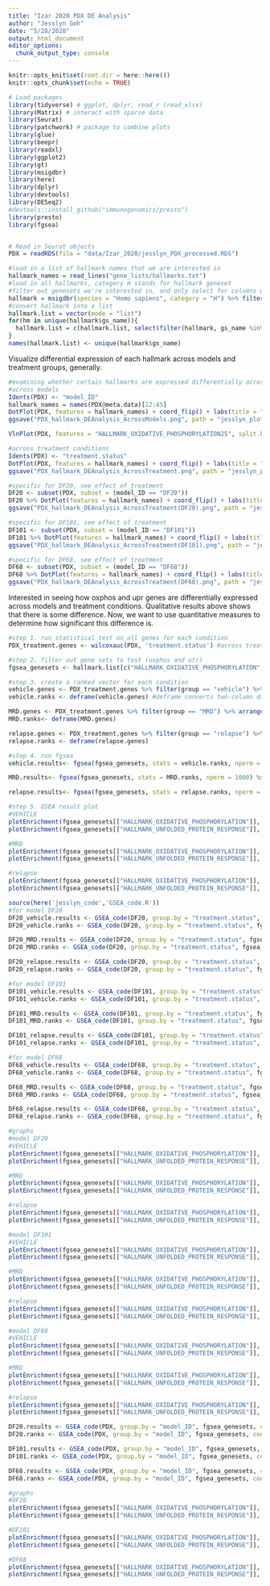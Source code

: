 ```yaml
---
title: "Izar 2020 PDX DE Analysis"
author: "Jesslyn Goh"
date: "5/28/2020"
output: html_document
editor_options: 
  chunk_output_type: console
---
```


```r
knitr::opts_knit$set(root.dir = here::here())
knitr::opts_chunk$set(echo = TRUE)
```

```r
# Load packages
library(tidyverse) # ggplot, dplyr, read_r (read_xlsx)
library(Matrix) # interact with sparse data
library(Seurat)
library(patchwork) # package to combine plots
library(glue)
library(beepr)
library(readxl)
library(ggplot2)
library(gt)
library(msigdbr)
library(here)
library(dplyr)
library(devtools)
library(DESeq2)
#devtools::install_github("immunogenomics/presto")
library(presto)
library(fgsea)


# Read in Seurat objects
PDX = readRDS(file = "data/Izar_2020/jesslyn_PDX_processed.RDS")

#load in a list of hallmark names that we are interested in 
hallmark_names = read_lines("gene_lists/hallmarks.txt")
#load in all hallmarks, category H stands for hallmark geneset 
#filter out genesets we're interested in, and only select for columns with the geneset name and gene symbols
hallmark = msigdbr(species = "Homo sapiens", category = "H") %>% filter(gs_name %in% hallmark_names) %>% select(gs_name, gene_symbol) 
#convert hallmark into a list
hallmark.list = vector(mode = "list")
for(hm in unique(hallmark$gs_name)){
  hallmark.list = c(hallmark.list, select(filter(hallmark, gs_name %in% hm),gene_symbol) %>% as.list())
}
names(hallmark.list) <- unique(hallmark$gs_name)
```

Visualize differential expression of each hallmark across models and treatment groups, generally. 
```r
#examining whether certain hallmarks are expressed differentially across models and treatment groups
#across models
Idents(PDX) <- "model_ID"
hallmark_names = names(PDX@meta.data)[12:45]
DotPlot(PDX, features = hallmark_names) + coord_flip() + labs(title = "DE Expression of Hallmark Signatures across Models", y = "Model ID", x = "Hallmarks") + theme(plot.title = element_text(hjust = 0.5)) 
ggsave("PDX_hallmark_DEAnalysis_AcrossModels.png", path = "jesslyn_plots/PDX", width = 10, height = 10)

VlnPlot(PDX, features = "HALLMARK_OXIDATIVE_PHOSPHORYLATION25", split.by = "treatment.status")

#across treatment conditions
Idents(PDX) <- "treatment.status"
DotPlot(PDX, features = hallmark_names) + coord_flip() + labs(title = "DE Expression of Hallmark Signatures across Treatment Statuses", y = "Treatment Status", x = "Hallmarks") + theme(plot.title = element_text(hjust = 0.5))
ggsave("PDX_hallmark_DEAnalysis_AcrossTreatment.png", path = "jesslyn_plots/PDX", width = 10, height = 10)

#specific for DF20, see effect of treatment
DF20 <- subset(PDX, subset = (model_ID == "DF20"))
DF20 %>% DotPlot(features = hallmark_names) + coord_flip() + labs(title = "DE Expression of Hallmark Signatures across Treatment Statuses for DF20 Mouse Model", y = "Treatment Status", x = "Hallmarks") + theme(plot.title = element_text(hjust = 0.5))
ggsave("PDX_hallmark_DEAnalysis_AcrossTreatment(DF20).png", path = "jesslyn_plots/PDX", width = 10, height = 10)

#specific for DF101, see effect of treatment
DF101 <- subset(PDX, subset = (model_ID == "DF101"))
DF101 %>% DotPlot(features = hallmark_names) + coord_flip() + labs(title = "DE Expression of Hallmark Signatures across Treatment Statuses for DF101 Mouse Model", y = "Treatment Status", x = "Hallmarks") + theme(plot.title = element_text(hjust = 0.5))
ggsave("PDX_hallmark_DEAnalysis_AcrossTreatment(DF101).png", path = "jesslyn_plots/PDX", width = 10, height = 10)

#specific for DF68, see effect of treatment
DF68 <- subset(PDX, subset = (model_ID == "DF68"))
DF68 %>% DotPlot(features = hallmark_names) + coord_flip() + labs(title = "DE Expression of Hallmark Signatures across Treatment Statuses for DF68 Mouse Model", y = "Treatment Status", x = "Hallmarks") + theme(plot.title = element_text(hjust = 0.5))
ggsave("PDX_hallmark_DEAnalysis_AcrossTreatment(DF68).png", path = "jesslyn_plots/PDX", width = 10, height = 10)
```

Interested in seeing how oxphos and upr genes are differentially expressed across models and treatment conditions. Qualitative results above shows that there is some difference. Now, we want to use quantitative measures to determine how significant this difference is. 
```r
#step 1. run statistical test on all genes for each condition
PDX_treatment.genes <- wilcoxauc(PDX, 'treatment.status') #across treatment statuses 

#step 2. filter out gene sets to test (oxphos and utr)
fgsea_genesets <- hallmark.list[c("HALLMARK_OXIDATIVE_PHOSPHORYLATION", "HALLMARK_UNFOLDED_PROTEIN_RESPONSE")]

#step 3. create a ranked vector for each condition
vehicle.genes <- PDX_treatment.genes %>% filter(group == "vehicle") %>% arrange(desc(auc)) %>% select(feature, auc)
vehicle.ranks <- deframe(vehicle.genes) #deframe converts two-column data frames to a named vector or list, using the first column as name and the second column as value

MRD.genes <- PDX_treatment.genes %>% filter(group == "MRD") %>% arrange(desc(auc)) %>% select(feature, auc)
MRD.ranks<- deframe(MRD.genes) 

relapse.genes <- PDX_treatment.genes %>% filter(group == "relapse") %>% arrange(desc(auc)) %>% select(feature, auc)
relapse.ranks <- deframe(relapse.genes)

#step 4. run fgsea
vehicle.results<- fgsea(fgsea_genesets, stats = vehicle.ranks, nperm = 1000) %>% as_tibble() %>% select(-leadingEdge, -ES, -nMoreExtreme) %>% arrange(desc(NES), padj)

MRD.results<- fgsea(fgsea_genesets, stats = MRD.ranks, nperm = 1000) %>% as_tibble() %>% select(-leadingEdge, -ES, -nMoreExtreme) %>% arrange(desc(NES), padj)

relapse.results<- fgsea(fgsea_genesets, stats = relapse.ranks, nperm = 1000) %>% as_tibble() %>% select(-leadingEdge, -ES, -nMoreExtreme) %>% arrange(desc(NES), padj)

#step 5. GSEA result plot
#VEHICLE
plotEnrichment(fgsea_genesets[["HALLMARK_OXIDATIVE_PHOSPHORYLATION"]], vehicle.ranks) + labs(title="OXIDATIVE PHOSPHORYLATION GSEA RESULTS FOR VEHICLE")
plotEnrichment(fgsea_genesets[["HALLMARK_UNFOLDED_PROTEIN_RESPONSE"]], vehicle.ranks) + labs(title="UNFOLDED PROTEIN RESPONSE GSEA RESULTS FOR VEHICLE")

#MRD
plotEnrichment(fgsea_genesets[["HALLMARK_OXIDATIVE_PHOSPHORYLATION"]], MRD.ranks) + labs(title="OXIDATIVE PHOSPHORYLATION GSEA RESULTS FOR MRD")
plotEnrichment(fgsea_genesets[["HALLMARK_UNFOLDED_PROTEIN_RESPONSE"]], MRD.ranks) + labs(title="UNFOLDED PROTEIN RESPONSE GSEA RESULTS FOR MRD")

#relapse
plotEnrichment(fgsea_genesets[["HALLMARK_OXIDATIVE_PHOSPHORYLATION"]], relapse.ranks) + labs(title="OXIDATIVE PHOSPHORYLATION GSEA RESULTS FOR RELAPSE")
plotEnrichment(fgsea_genesets[["HALLMARK_UNFOLDED_PROTEIN_RESPONSE"]], relapse.ranks) + labs(title="UNFOLDED PROTEIN RESPONSE GSEA RESULTS FOR RELAPSE")
```

```r
source(here('jesslyn_code','GSEA_code.R'))
#for model DF20
DF20_vehicle.results <- GSEA_code(DF20, group.by = "treatment.status", fgsea_genesets, "vehicle")
DF20_vehicle.ranks <- GSEA_code(DF20, group.by = "treatment.status", fgsea_genesets, "vehicle", ranks = TRUE)

DF20_MRD.results <- GSEA_code(DF20, group.by = "treatment.status", fgsea_genesets, "MRD")
DF20_MRD.ranks <- GSEA_code(DF20, group.by = "treatment.status", fgsea_genesets, "MRD", ranks = TRUE)

DF20_relapse.results <- GSEA_code(DF20, group.by = "treatment.status", fgsea_genesets, "relapse")
DF20_relapse.ranks <- GSEA_code(DF20, group.by = "treatment.status", fgsea_genesets, "relapse", ranks = TRUE)

#for model DF101
DF101_vehicle.results <- GSEA_code(DF101, group.by = "treatment.status", fgsea_genesets, "vehicle")
DF101_vehicle.ranks <- GSEA_code(DF101, group.by = "treatment.status", fgsea_genesets, "vehicle", ranks = TRUE)

DF101_MRD.results <- GSEA_code(DF101, group.by = "treatment.status", fgsea_genesets, "MRD")
DF101_MRD.ranks <- GSEA_code(DF101, group.by = "treatment.status", fgsea_genesets, "MRD", ranks = TRUE)

DF101_relapse.results <- GSEA_code(DF101, group.by = "treatment.status", fgsea_genesets, "relapse")
DF101_relapse.ranks <- GSEA_code(DF101, group.by = "treatment.status", fgsea_genesets, "relapse", ranks = TRUE)

#for model DF68
DF68_vehicle.results <- GSEA_code(DF68, group.by = "treatment.status", fgsea_genesets, "vehicle")
DF68_vehicle.ranks <- GSEA_code(DF68, group.by = "treatment.status", fgsea_genesets, "vehicle", ranks = TRUE)

DF68_MRD.results <- GSEA_code(DF68, group.by = "treatment.status", fgsea_genesets, "MRD")
DF68_MRD.ranks <- GSEA_code(DF68, group.by = "treatment.status", fgsea_genesets, "MRD", ranks = TRUE)

DF68_relapse.results <- GSEA_code(DF68, group.by = "treatment.status", fgsea_genesets, "relapse")
DF68_relapse.ranks <- GSEA_code(DF68, group.by = "treatment.status", fgsea_genesets, "relapse", ranks = TRUE)

#graphs 
#model DF20 
#VEHICLE
plotEnrichment(fgsea_genesets[["HALLMARK_OXIDATIVE_PHOSPHORYLATION"]], DF20_vehicle.ranks) + labs(title="OXIDATIVE PHOSPHORYLATION GSEA RESULTS FOR DF20 VEHICLE")
plotEnrichment(fgsea_genesets[["HALLMARK_UNFOLDED_PROTEIN_RESPONSE"]], DF20_vehicle.ranks) + labs(title="UNFOLDED PROTEIN RESPONSE GSEA RESULTS FOR DF20 VEHICLE")

#MRD
plotEnrichment(fgsea_genesets[["HALLMARK_OXIDATIVE_PHOSPHORYLATION"]], DF20_MRD.ranks) + labs(title="OXIDATIVE PHOSPHORYLATION GSEA RESULTS FOR DF20 MRD")
plotEnrichment(fgsea_genesets[["HALLMARK_UNFOLDED_PROTEIN_RESPONSE"]], DF20_MRD.ranks) + labs(title="UNFOLDED PROTEIN RESPONSE GSEA RESULTS FOR DF20 MRD")

#relapse
plotEnrichment(fgsea_genesets[["HALLMARK_OXIDATIVE_PHOSPHORYLATION"]], DF20_relapse.ranks) + labs(title="OXIDATIVE PHOSPHORYLATION GSEA RESULTS FOR  DF20 RELAPSE")
plotEnrichment(fgsea_genesets[["HALLMARK_UNFOLDED_PROTEIN_RESPONSE"]], DF20_relapse.ranks) + labs(title="UNFOLDED PROTEIN RESPONSE GSEA RESULTS FOR DF20 RELAPSE")

#model DF101
#VEHICLE
plotEnrichment(fgsea_genesets[["HALLMARK_OXIDATIVE_PHOSPHORYLATION"]], DF101_vehicle.ranks) + labs(title="OXIDATIVE PHOSPHORYLATION GSEA RESULTS FOR DF101 VEHICLE")
plotEnrichment(fgsea_genesets[["HALLMARK_UNFOLDED_PROTEIN_RESPONSE"]], DF101_vehicle.ranks) + labs(title="UNFOLDED PROTEIN RESPONSE GSEA RESULTS FOR DF101 VEHICLE")

#MRD
plotEnrichment(fgsea_genesets[["HALLMARK_OXIDATIVE_PHOSPHORYLATION"]], DF101_MRD.ranks) + labs(title="OXIDATIVE PHOSPHORYLATION GSEA RESULTS FOR DF101 MRD")
plotEnrichment(fgsea_genesets[["HALLMARK_UNFOLDED_PROTEIN_RESPONSE"]], DF101_MRD.ranks) + labs(title="UNFOLDED PROTEIN RESPONSE GSEA RESULTS FOR DF101 MRD")

#relapse
plotEnrichment(fgsea_genesets[["HALLMARK_OXIDATIVE_PHOSPHORYLATION"]], DF101_relapse.ranks) + labs(title="OXIDATIVE PHOSPHORYLATION GSEA RESULTS FOR  DF101 RELAPSE")
plotEnrichment(fgsea_genesets[["HALLMARK_UNFOLDED_PROTEIN_RESPONSE"]], DF101_relapse.ranks) + labs(title="UNFOLDED PROTEIN RESPONSE GSEA RESULTS FOR DF101 RELAPSE")

#model DF68
#VEHICLE
plotEnrichment(fgsea_genesets[["HALLMARK_OXIDATIVE_PHOSPHORYLATION"]], DF68_vehicle.ranks) + labs(title="OXIDATIVE PHOSPHORYLATION GSEA RESULTS FOR DF68 VEHICLE")
plotEnrichment(fgsea_genesets[["HALLMARK_UNFOLDED_PROTEIN_RESPONSE"]], DF68_vehicle.ranks) + labs(title="UNFOLDED PROTEIN RESPONSE GSEA RESULTS FOR DF68 VEHICLE")

#MRD
plotEnrichment(fgsea_genesets[["HALLMARK_OXIDATIVE_PHOSPHORYLATION"]], DF68_MRD.ranks) + labs(title="OXIDATIVE PHOSPHORYLATION GSEA RESULTS FOR DF68 MRD")
plotEnrichment(fgsea_genesets[["HALLMARK_UNFOLDED_PROTEIN_RESPONSE"]], DF68_MRD.ranks) + labs(title="UNFOLDED PROTEIN RESPONSE GSEA RESULTS FOR DF68 MRD")

#relapse
plotEnrichment(fgsea_genesets[["HALLMARK_OXIDATIVE_PHOSPHORYLATION"]], DF68_relapse.ranks) + labs(title="OXIDATIVE PHOSPHORYLATION GSEA RESULTS FOR  DF68 RELAPSE")
plotEnrichment(fgsea_genesets[["HALLMARK_UNFOLDED_PROTEIN_RESPONSE"]], DF68_relapse.ranks) + labs(title="UNFOLDED PROTEIN RESPONSE GSEA RESULTS FOR DF68 RELAPSE")
```

```r
DF20.results <- GSEA_code(PDX, group.by = "model_ID", fgsea_genesets, condition = "DF20")
DF20.ranks <- GSEA_code(PDX, group.by = "model_ID", fgsea_genesets, condition = "DF20", ranks = TRUE)

DF101.results <- GSEA_code(PDX, group.by = "model_ID", fgsea_genesets, condition = "DF101")
DF101.ranks <- GSEA_code(PDX, group.by = "model_ID", fgsea_genesets, condition = "DF101", ranks = TRUE)

DF68.results <- GSEA_code(PDX, group.by = "model_ID", fgsea_genesets, condition = "DF68")
DF68.ranks <- GSEA_code(PDX, group.by = "model_ID", fgsea_genesets, condition = "DF68", ranks = TRUE)

#graphs 
#DF20
plotEnrichment(fgsea_genesets[["HALLMARK_OXIDATIVE_PHOSPHORYLATION"]], DF20.ranks) + labs(title="OXIDATIVE PHOSPHORYLATION GSEA RESULTS FOR DF20")
plotEnrichment(fgsea_genesets[["HALLMARK_UNFOLDED_PROTEIN_RESPONSE"]], DF20.ranks) + labs(title="UNFOLDED PROTEIN RESPONSE GSEA RESULTS FOR DF20")

#DF101
plotEnrichment(fgsea_genesets[["HALLMARK_OXIDATIVE_PHOSPHORYLATION"]], DF101.ranks) + labs(title="OXIDATIVE PHOSPHORYLATION GSEA RESULTS FOR DF101")
plotEnrichment(fgsea_genesets[["HALLMARK_UNFOLDED_PROTEIN_RESPONSE"]], DF101.ranks) + labs(title="UNFOLDED PROTEIN RESPONSE GSEA RESULTS FOR DF101")

#DF68
plotEnrichment(fgsea_genesets[["HALLMARK_OXIDATIVE_PHOSPHORYLATION"]], DF68.ranks) + labs(title="OXIDATIVE PHOSPHORYLATION GSEA RESULTS FOR DF68")
plotEnrichment(fgsea_genesets[["HALLMARK_UNFOLDED_PROTEIN_RESPONSE"]], DF68.ranks) + labs(title="UNFOLDED PROTEIN RESPONSE GSEA RESULTS FOR DF68")
```